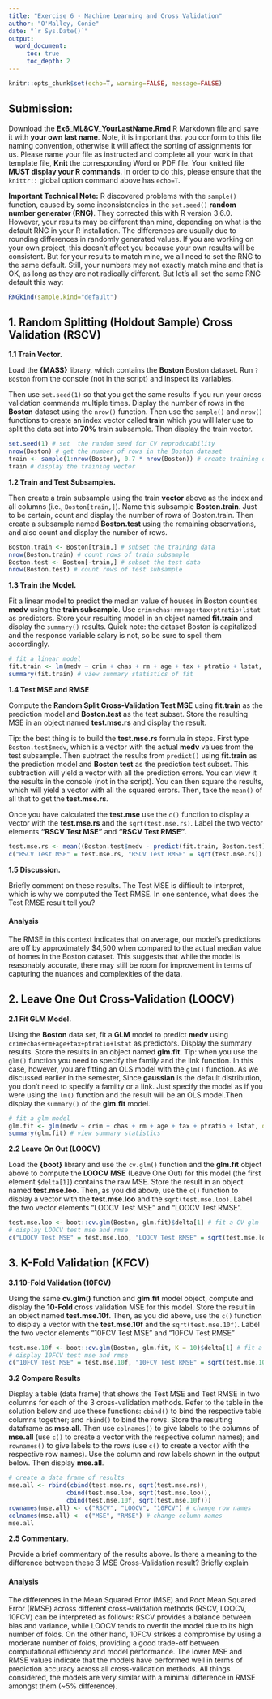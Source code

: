 ---
title: "Exercise 6 - Machine Learning and Cross Validation"
author: "O'Malley, Conie"
date: "`r Sys.Date()`"
output: 
  word_document:
     toc: true
     toc_depth: 2
---

```{r global_options, include=FALSE}
knitr::opts_chunk$set(echo=T, warning=FALSE, message=FALSE)
```

## Submission: 

Download the **Ex6_ML&CV_YourLastName.Rmd** R Markdown file and save it with **your own last name**. Note, it is important that you conform to this file naming convention, otherwise it will affect the sorting of assignments for us. Please name your file as instructed and complete all your work in that template file, **Knit** the corresponding Word or PDF file. Your knitted file **MUST display your R commands**. In order to do this, please ensure that the `knittr::` global option command above has `echo=T`.

**Important Technical Note:** R discovered problems with the `sample()` function, caused by some inconsistencies in the `set.seed()` **random number generator (RNG)**. They corrected this with R version 3.6.0. However, your results may be different than mine, depending on what is the default RNG in your R installation. The differences are usually due to rounding differences in randomly generated values. If you are working on your own project, this doesn't affect you because your own results will be consistent. But for your results to match mine, we all need to set the RNG to the same default. Still, your numbers may not exactly match mine and that is OK, as long as they are not radically different. But let's all set the same RNG default this way: 

```{r}
RNGkind(sample.kind="default")
```

## 1. Random Splitting (Holdout Sample) Cross Validation (RSCV)

**1.1 Train Vector.** 

Load the **{MASS}** library, which contains the **Boston** Boston dataset. Run `?Boston` from the console (not in the script) and inspect its variables. 

Then use `set.seed(1)` so that you get the same results if you run your cross validation commands multiple times. Display the number of rows in the **Boston** dataset using the `nrow()` function. Then use the `sample()` and `nrow()` functions to create an index vector called **train** which you will later use to split the data set into **70%** train subsample. Then display the train vector.

```{r}
set.seed(1) # set  the random seed for CV reproducability 
nrow(Boston) # get the number of rows in the Boston dataset
train <- sample(1:nrow(Boston), 0.7 * nrow(Boston)) # create training data vector
train # display the training vector

```

**1.2 Train and Test Subsamples.** 

Then create a train subsample using the train **vector** above as the index and all columns (i.e., `Boston[train,]`). Name this subsample **Boston.train**. Just to be certain, count and display the number of rows of Boston.train. Then create a subsample named **Boston.test** using the remaining observations, and also count and display the number of rows.

```{r}
Boston.train <- Boston[train,] # subset the training data
nrow(Boston.train) # count rows of train subsample
Boston.test <- Boston[-train,] # subset the test data 
nrow(Boston.test) # count rows of test subsample
```

**1.3 Train the Model.** 

Fit a linear model to predict the median value of houses in Boston counties **medv** using the **train subsample**. Use `crim+chas+rm+age+tax+ptratio+lstat` as predictors. Store your resulting model in an object named **fit.train** and display the `summary()` results. Quick note: the dataset Boston is capitalized and the response variable salary is not, so be sure to spell them accordingly.

```{r}
# fit a linear model
fit.train <- lm(medv ~ crim + chas + rm + age + tax + ptratio + lstat, Boston.train)
summary(fit.train) # view summary statistics of fit
```

**1.4 Test MSE and RMSE**

Compute the **Random Split Cross-Validation Test MSE** using **fit.train** as the prediction model and **Boston.test** as the test subset. Store the resulting MSE in an object named **test.mse.rs** and display the result.

Tip: the best thing is to build the **test.mse.rs** formula in steps. First type `Boston.test$medv`, which is a vector with the actual **medv** values from the test subsample. Then subtract the results from `predict()` using **fit.train** as the prediction model and **Boston test** as the prediction test subset. This subtraction will yield a vector with all the prediction errors. You can view it the results in the console (not in the script). You can then square the results, which will yield a vector with all the squared errors. Then, take the `mean()` of all that to get the **test.mse.rs**.

Once you have calculated the **test.mse** use the `c()` function to display a vector with the **test.mse.rs** and the `sqrt(test.mse.rs)`. Label the two vector elements **"RSCV Test MSE"** and **"RSCV Test RMSE"**.

```{r}
test.mse.rs <- mean((Boston.test$medv - predict(fit.train, Boston.test))^2) # calculate RMSE
c("RSCV Test MSE" = test.mse.rs, "RSCV Test RMSE" = sqrt(test.mse.rs)) # concatenate results
```

**1.5 Discussion.** 

Briefly comment on these results. The Test MSE is difficult to interpret, which is why we computed the Test RMSE. In one sentence, what does the Test RMSE result tell you?

#### Analysis

The RMSE in this context indicates that on average, our model's predictions are off by approximately $4,500 when compared to the actual median value of homes in the Boston dataset. This suggests that while the model is reasonably accurate, there may still be room for improvement in terms of capturing the nuances and complexities of the data.


## 2. Leave One Out Cross-Validation (LOOCV)

**2.1  Fit GLM Model.** 

Using the **Boston** data set, fit a **GLM** model to predict **medv** using `crim+chas+rm+age+tax+ptratio+lstat` as predictors. Display the summary results. Store the results in an object named **glm.fit**. Tip: when you use the `glm()` function you need to specify the family and the link function. In this case, however, you are fitting an OLS model with the `glm()` function. As we discussed earlier in the semester, Since **gaussian** is the default distribution, you don't need to specify a familty or a link. Just specify the model as if you were using the `lm()` function and the result will be an OLS model.Then display the `summary()` of the **glm.fit** model.

```{r}
# fit a glm model
glm.fit <- glm(medv ~ crim + chas + rm + age + tax + ptratio + lstat, data = Boston)
summary(glm.fit) # view summary statistics
```

**2.2 Leave On Out (LOOCV)**

Load the **{boot}** library and use the `cv.glm()` function and the **glm.fit** object above to compute  the **LOOCV MSE** (Leave One Out) for this model (the first element `$delta[1]`) contains the raw MSE. Store the result in an object named **test.mse.loo**. Then, as you did above, use the `c()` function to display a vector with the **test.mse.loo** and the `sqrt(test.mse.loo)`. Label the two vector elements "LOOCV Test MSE" and "LOOCV Test RMSE".

```{r}
test.mse.loo <- boot::cv.glm(Boston, glm.fit)$delta[1] # fit a CV glm
# display LOOCV test mse and rmse
c("LOOCV Test MSE" = test.mse.loo, "LOOCV Test RMSE" = sqrt(test.mse.loo))
```


## 3. K-Fold Validation (KFCV)

**3.1 10-Fold Validation (10FCV)**

Using the same **cv.glm()** function and **glm.fit** model object, compute and display the **10-Fold** cross validation MSE for this model. Store the result in an object named **test.mse.10f**. Then, as you did above, use the `c()` function to display a vector with the **test.mse.10f** and the `sqrt(test.mse.10f)`. Label the two vector elements "10FCV Test MSE" and "10FCV Test RMSE"

```{r}
test.mse.10f <- boot::cv.glm(Boston, glm.fit, K = 10)$delta[1] # fit a CV glm
# display 10FCV test mse and rmse
c("10FCV Test MSE" = test.mse.10f, "10FCV Test RMSE" = sqrt(test.mse.10f))
```

**3.2 Compare Results**  

Display a table (data frame) that shows the Test MSE and Test RMSE in two columns for each of the 3 cross-validation methods. Refer to the table in the solution below and use these functions: `cbind()` to bind the respective table columns together; and `rbind()` to bind the rows. Store the resulting dataframe as **mse.all**. Then use `colnames()` to give labels to the columns of **mse.all** (use `c()` to create a vector with the respective column names); and `rownames()` to give labels to the rows (use `c()` to create a vector with the respective row names). Use the column and row labels shown in the output below. Then display **mse.all**.

```{r}
# create a data frame of results
mse.all <- rbind(cbind(test.mse.rs, sqrt(test.mse.rs)), 
                cbind(test.mse.loo, sqrt(test.mse.loo)), 
                cbind(test.mse.10f, sqrt(test.mse.10f)))
rownames(mse.all) <- c("RSCV", "LOOCV", "10FCV") # change row names
colnames(mse.all) <- c("MSE", "RMSE") # change column names
mse.all
```

**2.5 Commentary**. 

Provide a brief commentary of the results above. Is there a meaning to the difference between these 3 MSE Cross-Validation result? Briefly explain

#### Analysis

The differences in the Mean Squared Error (MSE) and Root Mean Squared Error (RMSE) across different cross-validation methods (RSCV, LOOCV, 10FCV) can be interpreted as follows: RSCV provides a balance between bias and variance, while LOOCV tends to overfit the model due to its high number of folds. On the other hand, 10FCV strikes a compromise by using a moderate number of folds, providing a good trade-off between computational efficiency and model performance. The lower MSE and RMSE values indicate that the models have performed well in terms of prediction accuracy across all cross-validation methods. All things considered, the models are very similar with a minimal difference in RMSE amongst them (~5% difference).
